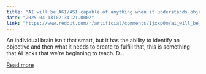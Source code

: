 ```yaml
---
title: "AI will be AGI/ASI capable of anything when it understands objectives and knows how to create tools"
date: "2025-04-13T02:34:21.000Z"
link: "https://www.reddit.com/r/artificial/comments/1jxxp0m/ai_will_be_agiasi_capable_of_anything_when_it/"
---
```


An individual brain isn't that smart, but it has the ability to identify an objective and then what it needs to create to fulfill that, this is something that AI lacks that we're beginning to teach. D...

[Read more](https://www.reddit.com/r/artificial/comments/1jxxp0m/ai_will_be_agiasi_capable_of_anything_when_it/)
